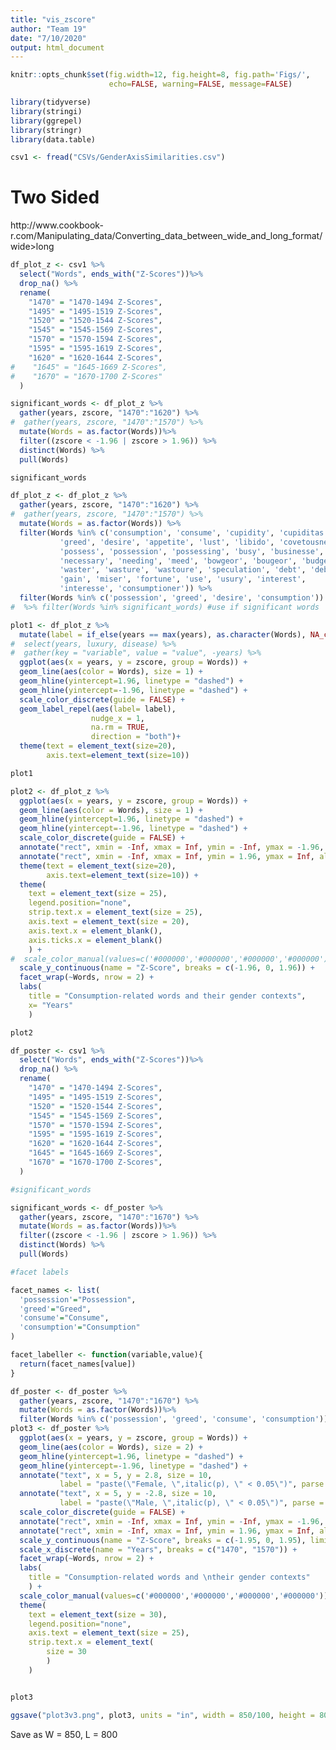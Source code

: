 ```yaml
---
title: "vis_zscore"
author: "Team 19"
date: "7/10/2020"
output: html_document
---
```

```r
knitr::opts_chunk$set(fig.width=12, fig.height=8, fig.path='Figs/',
                      echo=FALSE, warning=FALSE, message=FALSE)
```

```r
library(tidyverse)
library(stringi)
library(ggrepel)
library(stringr)
library(data.table)
```

```r
csv1 <- fread("CSVs/GenderAxisSimilarities.csv")
```

# Two Sided

http://www.cookbook-r.com/Manipulating_data/Converting_data_between_wide_and_long_format/
wide>long

```r
df_plot_z <- csv1 %>%
  select("Words", ends_with("Z-Scores"))%>%
  drop_na() %>%
  rename(
    "1470" = "1470-1494 Z-Scores",
    "1495" = "1495-1519 Z-Scores",
    "1520" = "1520-1544 Z-Scores",
    "1545" = "1545-1569 Z-Scores",
    "1570" = "1570-1594 Z-Scores",
    "1595" = "1595-1619 Z-Scores",
    "1620" = "1620-1644 Z-Scores",
#    "1645" = "1645-1669 Z-Scores",
#    "1670" = "1670-1700 Z-Scores"
  )
```

```r
significant_words <- df_plot_z %>%
  gather(years, zscore, "1470":"1620") %>%
#  gather(years, zscore, "1470":"1570") %>%
  mutate(Words = as.factor(Words))%>%
  filter((zscore < -1.96 | zscore > 1.96)) %>%
  distinct(Words) %>%
  pull(Words) 

significant_words 
```

```r
df_plot_z <- df_plot_z %>%
  gather(years, zscore, "1470":"1620") %>%
#  gather(years, zscore, "1470":"1570") %>%
  mutate(Words = as.factor(Words)) %>%
  filter(Words %in% c('consumption', 'consume', 'cupidity', 'cupiditas', 'curiosity', 'curiositas',
           'greed', 'desire', 'appetite', 'lust', 'libido', 'covetousness', 'avarice',
           'possess', 'possession', 'possessing', 'busy', 'businesse', 'need', 'necessity',
           'necessary', 'needing', 'meed', 'bowgeor', 'bougeor', 'budge', 'wastour',
           'waster', 'wasture', 'wastoure', 'speculation', 'debt', 'debitum', 'expense',
           'gain', 'miser', 'fortune', 'use', 'usury', 'interest',
           'interesse', 'consumptioner')) %>%
  filter(Words %in% c('possession', 'greed', 'desire', 'consumption'))
#  %>% filter(Words %in% significant_words) #use if significant words
```


```r
plot1 <- df_plot_z %>%
  mutate(label = if_else(years == max(years), as.character(Words), NA_character_)) %>%
#  select(years, luxury, disease) %>%
#  gather(key = "variable", value = "value", -years) %>%
  ggplot(aes(x = years, y = zscore, group = Words)) + 
  geom_line(aes(color = Words), size = 1) + 
  geom_hline(yintercept=1.96, linetype = "dashed") + 
  geom_hline(yintercept=-1.96, linetype = "dashed") +
  scale_color_discrete(guide = FALSE) + 
  geom_label_repel(aes(label= label),
                  nudge_x = 1,
                  na.rm = TRUE,
                  direction = "both")+
  theme(text = element_text(size=20),
        axis.text=element_text(size=10))

plot1
```
```r
plot2 <- df_plot_z %>%
  ggplot(aes(x = years, y = zscore, group = Words)) + 
  geom_line(aes(color = Words), size = 1) + 
  geom_hline(yintercept=1.96, linetype = "dashed") + 
  geom_hline(yintercept=-1.96, linetype = "dashed") +
  scale_color_discrete(guide = FALSE) +
  annotate("rect", xmin = -Inf, xmax = Inf, ymin = -Inf, ymax = -1.96, alpha = .2, fill = "blue")+
  annotate("rect", xmin = -Inf, xmax = Inf, ymin = 1.96, ymax = Inf, alpha = .2, fill = "red")+
  theme(text = element_text(size=20),
        axis.text=element_text(size=10)) +
  theme(
    text = element_text(size = 25),
    legend.position="none",
    strip.text.x = element_text(size = 25),
    axis.text = element_text(size = 20),
    axis.text.x = element_blank(),
    axis.ticks.x = element_blank()
    ) +
#  scale_color_manual(values=c('#000000','#000000','#000000','#000000'))+
  scale_y_continuous(name = "Z-Score", breaks = c(-1.96, 0, 1.96)) + 
  facet_wrap(~Words, nrow = 2) + 
  labs(
    title = "Consumption-related words and their gender contexts",
    x= "Years"
    )

plot2
```

```r

df_poster <- csv1 %>%
  select("Words", ends_with("Z-Scores"))%>%
  drop_na() %>%
  rename(
    "1470" = "1470-1494 Z-Scores",
    "1495" = "1495-1519 Z-Scores",
    "1520" = "1520-1544 Z-Scores",
    "1545" = "1545-1569 Z-Scores",
    "1570" = "1570-1594 Z-Scores",
    "1595" = "1595-1619 Z-Scores",
    "1620" = "1620-1644 Z-Scores",
    "1645" = "1645-1669 Z-Scores",
    "1670" = "1670-1700 Z-Scores",
  )

#significant_words

significant_words <- df_poster %>%
  gather(years, zscore, "1470":"1670") %>%
  mutate(Words = as.factor(Words))%>%
  filter((zscore < -1.96 | zscore > 1.96)) %>%
  distinct(Words) %>%
  pull(Words) 

#facet labels

facet_names <- list(
  'possession'="Possession",
  'greed'="Greed",
  'consume'="Consume",
  'consumption'="Consumption"
)

facet_labeller <- function(variable,value){
  return(facet_names[value])
}

df_poster <- df_poster %>%
  gather(years, zscore, "1470":"1670") %>%
  mutate(Words = as.factor(Words))%>%
  filter(Words %in% c('possession', 'greed', 'consume', 'consumption')) 
plot3 <- df_poster %>%
  ggplot(aes(x = years, y = zscore, group = Words)) + 
  geom_line(aes(color = Words), size = 2) + 
  geom_hline(yintercept=1.96, linetype = "dashed") + 
  geom_hline(yintercept=-1.96, linetype = "dashed") +
  annotate("text", x = 5, y = 2.8, size = 10,
           label = "paste(\"Female, \",italic(p), \" < 0.05\")", parse = TRUE, colour = "red") + 
  annotate("text", x = 5, y = -2.8, size = 10, 
           label = "paste(\"Male, \",italic(p), \" < 0.05\")", parse = TRUE, colour = "blue") +
  scale_color_discrete(guide = FALSE) +
  annotate("rect", xmin = -Inf, xmax = Inf, ymin = -Inf, ymax = -1.96, alpha = .2, fill = "blue")+
  annotate("rect", xmin = -Inf, xmax = Inf, ymin = 1.96, ymax = Inf, alpha = .2, fill = "red")+
  scale_y_continuous(name = "Z-Score", breaks = c(-1.95, 0, 1.95), limits = c(-4, 4)) + 
  scale_x_discrete(name = "Years", breaks = c("1470", "1570")) +
  facet_wrap(~Words, nrow = 2) + 
  labs(
    title = "Consumption-related words and \ntheir gender contexts"
    ) + 
  scale_color_manual(values=c('#000000','#000000','#000000','#000000'))+
  theme(
    text = element_text(size = 30),
    legend.position="none",
    axis.text = element_text(size = 25),
    strip.text.x = element_text(
        size = 30
        )
    ) 


plot3
```

```r
ggsave("plot3v3.png", plot3, units = "in", width = 850/100, height = 800/100 )
```

Save as W = 850, L = 800




